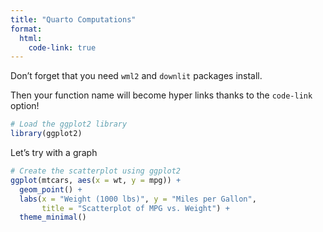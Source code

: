```yaml
---
title: "Quarto Computations"
format:
  html:
    code-link: true
---
```


Don't forget that you need `wml2` and `downlit` packages install. 

Then your function name will become hyper links thanks to the `code-link` option!

```r
# Load the ggplot2 library
library(ggplot2)
```

Let's try with a graph

```r
# Create the scatterplot using ggplot2
ggplot(mtcars, aes(x = wt, y = mpg)) +
  geom_point() +
  labs(x = "Weight (1000 lbs)", y = "Miles per Gallon",
       title = "Scatterplot of MPG vs. Weight") +
  theme_minimal()
```

